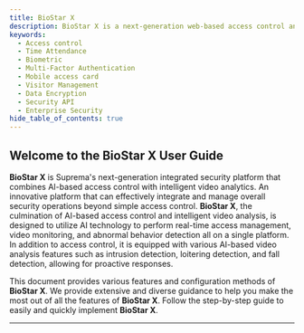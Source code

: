 ```yaml
---
title: BioStar X
description: BioStar X is a next-generation web-based access control and attendance management platform, combining Suprema's innovative biometric technology with the latest security solutions to create a robust security system.
keywords:
  - Access control
  - Time Attendance
  - Biometric
  - Multi-Factor Authentication
  - Mobile access card
  - Visitor Management
  - Data Encryption
  - Security API
  - Enterprise Security
hide_table_of_contents: true
---
```


## Welcome to the BioStar X User Guide

**BioStar X** is Suprema's next-generation integrated security platform that combines AI-based access control with intelligent video analytics. An innovative platform that can effectively integrate and manage overall security operations beyond simple access control. **BioStar X**, the culmination of AI-based access control and intelligent video analysis, is designed to utilize AI technology to perform real-time access management, video monitoring, and abnormal behavior detection all on a single platform. In addition to access control, it is equipped with various AI-based video analysis features such as intrusion detection, loitering detection, and fall detection, allowing for proactive responses.

This document provides various features and configuration methods of **BioStar X**. We provide extensive and diverse guidance to help you make the most out of all the features of **BioStar X**. Follow the step-by-step guide to easily and quickly implement **BioStar X**.

---

<Overview/>
